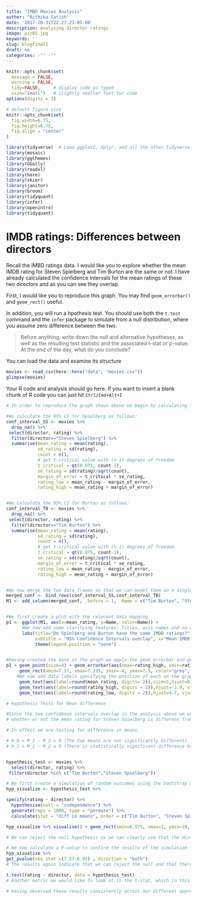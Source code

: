 ```yaml
---
title: "IMBD Movies Analysis"
author: "Rithika Satish"
date: '2017-10-31T22:27:21-05:00'
description: Analysing director ratings
image: pic02.jpg
keywords: ''
slug: blogfinal1
draft: no
categories: -"" -""
---
```



```r
knitr::opts_chunk$set(
  message = FALSE, 
  warning = FALSE, 
  tidy=FALSE,     # display code as typed
  size="small")   # slightly smaller font for code
options(digits = 3)

# default figure size
knitr::opts_chunk$set(
  fig.width=6.75, 
  fig.height=6.75,
  fig.align = "center"
)
```


```r
library(tidyverse)  # Load ggplot2, dplyr, and all the other tidyverse packages
library(mosaic)
library(ggthemes)
library(GGally)
library(readxl)
library(here)
library(skimr)
library(janitor)
library(broom)
library(tidyquant)
library(infer)
library(openintro)
library(tidyquant)
```




# IMDB ratings: Differences between directors

Recall the IMBD ratings data. I would like you to explore whether the mean IMDB rating for Steven Spielberg and Tim Burton are the same or not. I have already calculated the confidence intervals for the mean ratings of these two directors and as you can see they overlap. 


First, I would like you to reproduce this graph. You may find `geom_errorbar()` and `geom_rect()` useful.

In addition, you will run a hpothesis test. You should use both the `t.test` command and the `infer` package to simulate from a null distribution, where you assume zero difference between the two.

> Before anything, write down the null and alternative hypotheses, as well as the resulting test statistic and the associated t-stat or p-value. At the end of the day, what do you conclude?

You can load the data and examine its structure

```r
movies <- read_csv(here::here("data", "movies.csv"))
glimpse(movies)


```

Your R code and analysis should go here. If you want to insert a blank chunk of R code you can just hit `Ctrl/Cmd+Alt+I` 

```r
# In order to reproduce the graph shown above we begin by calculating the confidence intervals for the mean ratings of Burton and Spielberg

#We calculate the 95% CI for Spielberg as follows:
conf_interval_SS <- movies %>% 
  drop_na() %>% 
 select(director, rating) %>% 
  filter(director=="Steven Spielberg") %>% 
  summarise(mean_rating = mean(rating),
            sd_rating = sd(rating),
            count = n(),
            # get t-critical value with (n-1) degrees of freedom
            t_critical = qt(0.975, count-1),
            se_rating = sd(rating)/sqrt(count),
            margin_of_error = t_critical * se_rating,
            rating_low = mean_rating - margin_of_error,
            rating_high = mean_rating + margin_of_error)


#We calculate the 95% CI for Burton as follows:
conf_interval_TB <- movies %>% 
  drop_na() %>% 
 select(director, rating) %>% 
  filter(director=="Tim Burton") %>% 
  summarise(mean_rating = mean(rating),
            sd_rating = sd(rating),
            count = n(),
            # get t-critical value with (n-1) degrees of freedom
            t_critical = qt(0.975, count-1),
            se_rating = sd(rating)/sqrt(count),
            margin_of_error = t_critical * se_rating,
            rating_low = mean_rating - margin_of_error,
            rating_high = mean_rating + margin_of_error)  


#We now merge the two data frames so that we can model them on a single graph
merged_conf <- bind_rows(conf_interval_SS,conf_interval_TB) 
M1 <- add_column(merged_conf, .before = 1,  Name = c("Tim Burton", "Steven Spielberg"))


#We first create a plot with the relevant data mapping
p1 <- ggplot(M1, aes(x=mean_rating, y=Name, color=Name)) + 
      #We now add some clarifying features: Titles, axis names and so on
      labs(title="Do Spielberg and Burton have the same IMDB ratings?", 
           subtitle = "95% Confidence Intervals overlap", x="Mean IMDB rating", y="") + 
           theme(legend.position = "none")


#Having created the base of the graph we apply the geom_errorbar and geom_rect features to add further functionality
p1 + geom_point(size=4) + geom_errorbar(aes(xmax=rating_high, xmin=rating_low), width=0.1, size=2) + 
     geom_rect(xmin=7.27, xmax=7.335, ymin=-4, ymax=7.5, color="grey", fill="grey", alpha=0.3) +
    #We now add data labels specifying the position of each on the graph 
     geom_text(aes(label=round(mean_rating, digits= 2)),size=5,hjust=0.5, vjust=-1.5) +
     geom_text(aes(label=round(rating_high, digits = 2)),hjust=-3.9, vjust=-1.5) +
     geom_text(aes(label=round(rating_low, digits = 2)),hjust=4.7, vjust=-1.5) 


```

```r

# Hypothesis Tests for Mean difference 

#Since the two confidence intervals overlap in the analysis above we would like to test the hypothesis 
# whether or not the mean rating for Steven Spielberg is different from that of Tim Burton.

# In effect we are testing for difference in means. 

# H_0 = M_1 - M_2 = 0 (The two means are not significantly different)
# H_1 = M_1 - M_2 ≠ 0 (There is statistically significant difference between the two means) 


hypothesis_test <- movies %>% 
  select(director, rating) %>% 
 filter(director %in% c("Tim Burton","Steven Spielberg")) 

# We first create a simulation of random outcomes using the bootstrap method
hyp_visualize <- hypothesis_test %>% 

specify(rating ~ director) %>% 
  hypothesise(null = "independence") %>% 
  generate(reps = 1000, type = "permute") %>% 
  calculate(stat = "diff in means", order = c("Tim Burton", "Steven Spielberg"))

hyp_visualize %>% visualise() + geom_rect(xmin=0.975, xmax=1, ymin=10, ymax=200, color="red", fill="red", alpha=0.1)

# We can reject the null hypothesis as we can clearly see that the distribution's tails end at approx. 0.8 and -0.8

# We now calculate a P-value to confirm the results of the simulation
hyp_visualize %>% 
get_pvalue(obs_stat =(7.57-6.93) , direction = "both")  
# The results again indicate that we can reject the null and that there indeed is statistically significant difference between the means

t.test(rating ~ director, data = hypothesis_test)
# Another metric we would like to look at is the t-stat, which in this instance equals 3, which further indicates a rejection of the null

# Having observed these results consistently across our different approaches we reject the null hypothesis and conclude that there indeed is a difference between the two means.





```





